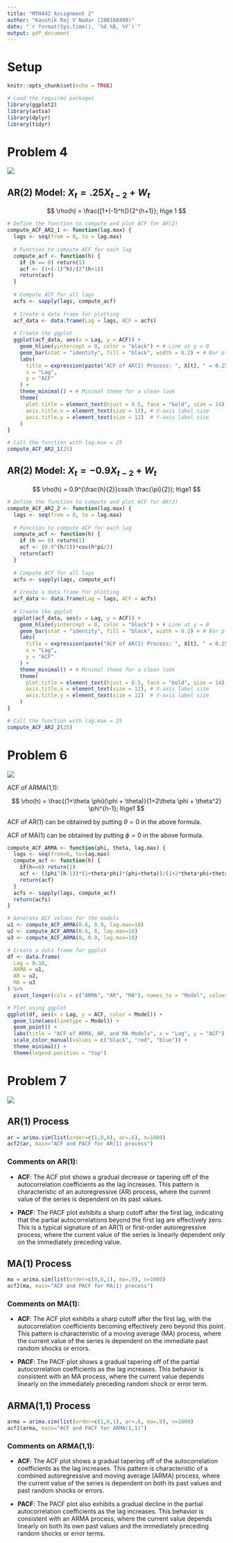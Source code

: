 ```yaml
---
title: "MTH442 Assignment 2"
author: "Kaushik Raj V Nadar (208160499)"
date: "`r format(Sys.time(), '%d %B, %Y')`"
output: pdf_document
---
```


# Setup

```r
knitr::opts_chunk$set(echo = TRUE)

# Load the required packages
library(ggplot2)
library(astsa)
library(dplyr)
library(tidyr)
```

# Problem 4

![](problem4.png)

## AR(2) Model: $X_t =.25X_{t-2} + W_t$

$$
\rho(h) = \frac{[1+(-1)^h]}{2^{h+1}}; h\ge 1
$$

```r
# Define the function to compute and plot ACF for AR(2)
compute_ACF_AR2_1 <- function(lag.max) {
  lags <- seq(from = 0, to = lag.max)
  
  # Function to compute ACF for each lag
  compute_acf <- function(h) {
    if (h == 0) return(1)
    acf <- (1+(-1)^h)/(2^(h+1))
    return(acf)
  }
  
  # Compute ACF for all lags
  acfs <- sapply(lags, compute_acf)
  
  # Create a data frame for plotting
  acf_data <- data.frame(Lag = lags, ACF = acfs)
  
  # Create the ggplot
  ggplot(acf_data, aes(x = Lag, y = ACF)) +
    geom_hline(yintercept = 0, color = "black") + # Line at y = 0
    geom_bar(stat = "identity", fill = "black", width = 0.2) + # Bar plot for ACF values
    labs(
      title = expression(paste("ACF of AR(2) Process: ", X[t], " = 0.25", X[t-2], " + ", W[t])),
      x = "Lag",
      y = "ACF"
    ) +
    theme_minimal() + # Minimal theme for a clean look
    theme(
      plot.title = element_text(hjust = 0.5, face = "bold", size = 14), # Centered and bold title
      axis.title.x = element_text(size = 12), # X-axis label size
      axis.title.y = element_text(size = 12)  # Y-axis label size
    )
}

# Call the function with lag.max = 25
compute_ACF_AR2_1(25)
```

## AR(2) Model: $X_t =-0.9X_{t-2} + W_t$

$$
\rho(h) = 0.9^{\frac{h}{2}}cos(h \frac{\pi}{2}); h\ge1
$$

```r
# Define the function to compute and plot ACF for AR(2)
compute_ACF_AR2_2 <- function(lag.max) {
  lags <- seq(from = 0, to = lag.max)
  
  # Function to compute ACF for each lag
  compute_acf <- function(h) {
    if (h == 0) return(1)
    acf <- (0.9^(h/2))*cos(h*pi/2)
    return(acf)
  }
  
  # Compute ACF for all lags
  acfs <- sapply(lags, compute_acf)
  
  # Create a data frame for plotting
  acf_data <- data.frame(Lag = lags, ACF = acfs)
  
  # Create the ggplot
  ggplot(acf_data, aes(x = Lag, y = ACF)) +
    geom_hline(yintercept = 0, color = "black") + # Line at y = 0
    geom_bar(stat = "identity", fill = "black", width = 0.2) + # Bar plot for ACF values
    labs(
      title = expression(paste("ACF of AR(2) Process: ", X[t], " = 0.25", X[t-2], " + ", W[t])),
      x = "Lag",
      y = "ACF"
    ) +
    theme_minimal() + # Minimal theme for a clean look
    theme(
      plot.title = element_text(hjust = 0.5, face = "bold", size = 14), # Centered and bold title
      axis.title.x = element_text(size = 12), # X-axis label size
      axis.title.y = element_text(size = 12)  # Y-axis label size
    )
}

# Call the function with lag.max = 25 
compute_ACF_AR2_2(25)
```

\newpage

# Problem 6

![](problem6.png)

ACF of ARMA(1,1):

$$
\rho(h) = \frac{(1+\theta \phi)(\phi + \theta)}{1+2\theta \phi + \theta^2} \phi^{h-1}; h\ge1
$$

ACF of AR(1) can be obtained by putting $\theta = 0$ in the above formula.

ACF of MA(1) can be obtained by putting $\phi = 0$ in the above formula.

```r
compute_ACF_ARMA <- function(phi, theta, lag.max) {
  lags <- seq(from=0, to=lag.max)
  compute_acf <- function(h) {
    if(h==0) return(1)
    acf <- ((phi^(h-1))*(1+theta*phi)*(phi+theta))/(1+2*theta*phi+theta*theta)
    return(acf)
  }
  acfs <- sapply(lags, compute_acf)
  return(acfs)
}

# Generate ACF values for the models
u1 <- compute_ACF_ARMA(0.6, 0.9, lag.max=10)
u2 <- compute_ACF_ARMA(0.6, 0, lag.max=10)
u3 <- compute_ACF_ARMA(0, 0.9, lag.max=10)

# Create a data frame for ggplot
df <- data.frame(
  Lag = 0:10,
  ARMA = u1,
  AR = u2,
  MA = u3
) %>%
  pivot_longer(cols = c("ARMA", "AR", "MA"), names_to = "Model", values_to = "ACF")

# Plot using ggplot
ggplot(df, aes(x = Lag, y = ACF, color = Model)) +
  geom_line(aes(linetype = Model)) +
  geom_point() +
  labs(title = "ACF of ARMA, AR, and MA Models", x = "Lag", y = "ACF") +
  scale_color_manual(values = c("black", "red", "blue")) +
  theme_minimal() +
  theme(legend.position = "top")
```

\newpage

# Problem 7

![](problem7.png)

## AR(1) Process

```r
ar = arima.sim(list(order=c(1,0,0), ar=.6), n=1000)
acf2(ar, main="ACF and PACF for AR(1) process")
```

### Comments on **AR(1)**:

-   **ACF**: The ACF plot shows a gradual decrease or tapering off of the autocorrelation coefficients as the lag increases. This pattern is characteristic of an autoregressive (AR) process, where the current value of the series is dependent on its past values.

-   **PACF**: The PACF plot exhibits a sharp cutoff after the first lag, indicating that the partial autocorrelations beyond the first lag are effectively zero. This is a typical signature of an AR(1) or first-order autoregressive process, where the current value of the series is linearly dependent only on the immediately preceding value.

## MA(1) Process

```r
ma = arima.sim(list(order=c(0,0,1), ma=.9), n=1000)
acf2(ma, main="ACF and PACF for MA(1) process")
```

### Comments on **MA(1)**:

-   **ACF**: The ACF plot exhibits a sharp cutoff after the first lag, with the autocorrelation coefficients becoming effectively zero beyond this point. This pattern is characteristic of a moving average (MA) process, where the current value of the series is dependent on the immediate past random shocks or errors.

-   **PACF**: The PACF plot shows a gradual tapering off of the partial autocorrelation coefficients as the lag increases. This behavior is consistent with an MA process, where the current value depends linearly on the immediately preceding random shock or error term.

## ARMA(1,1) Process

```r
arma = arima.sim(list(order=c(1,0,1), ar=.6, ma=.9), n=1000)
acf2(arma, main="ACF and PACF for ARMA(1,1)")
```

### Comments on **ARMA(1,1)**:

-   **ACF**: The ACF plot shows a gradual tapering off of the autocorrelation coefficients as the lag increases. This pattern is characteristic of a combined autoregressive and moving average (ARMA) process, where the current value of the series is dependent on both its past values and past random shocks or errors.

-   **PACF**: The PACF plot also exhibits a gradual decline in the partial autocorrelation coefficients as the lag increases. This behavior is consistent with an ARMA process, where the current value depends linearly on both its own past values and the immediately preceding random shocks or error terms.
